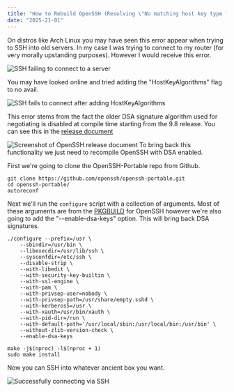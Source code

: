 ```yaml
---
title: "How to Rebuild OpenSSH (Resolving \"No matching host key type found\")"
date: "2025-21-01"
---
```


On distros like Arch Linux you may have seen this error appear when trying to SSH into old servers. In my case I was trying to connect to my router (for very morally upstanding purposes). However I would receive this error.

![SSH failing to connect to a server](/images/blog/Rebuilding-SSH-For-Arch/image-1.png)

You may have looked online and tried adding the  "HostKeyAlgorithms" flag to no avail.

![SSH fails to connect after adding HostKeyAlgorithms](/images/blog/Rebuilding-SSH-For-Arch/image-2.png)


This error stems from the fact the older DSA signature algorithm used for negotiating is disabled at compile time starting from the 9.8 release. You can see this in the [release document](https://www.openssh.com/txt/release-9.8)

![Screenshot of OpenSSH release document](/images/blog/Rebuilding-SSH-For-Arch/2.png)
To bring back this functionality we just need to recompile OpenSSH with DSA enabled.

First we're going to clone the OpenSSH-Portable repo from Github.

``` asdf
git clone https://github.com/openssh/openssh-portable.git
cd openssh-portable/
autoreconf
```

Next we'll run the `configure` script with a collection of arguments. Most of these arguments are from the [PKGBUILD](https://gitlab.archlinux.org/archlinux/packaging/packages/openssh/-/blob/main/PKGBUILD?ref_type=heads) for OpenSSH however we're also going to add the "--enable-dsa-keys" option. This will bring back DSA signatures.

``` asdf
./configure --prefix=/usr \
    --sbindir=/usr/bin \
    --libexecdir=/usr/lib/ssh \
    --sysconfdir=/etc/ssh \
    --disable-strip \
    --with-libedit \
    --with-security-key-builtin \
    --with-ssl-engine \
    --with-pam \
    --with-privsep-user=nobody \
    --with-privsep-path=/usr/share/empty.sshd \
    --with-kerberos5=/usr \
    --with-xauth=/usr/bin/xauth \
    --with-pid-dir=/run \
    --with-default-path='/usr/local/sbin:/usr/local/bin:/usr/bin' \
    --without-zlib-version-check \
    --enable-dsa-keys

make -j$(nproc) -l$(nproc + 1) 
sudo make install
```

Now you can SSH into whatever ancient box you want.

![Successfully connecting via SSH](/images/blog/Rebuilding-SSH-For-Arch/image.png)
